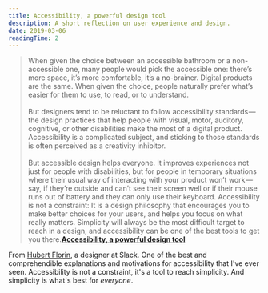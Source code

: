 ```yaml
---
title: Accessibility, a powerful design tool
description: A short reflection on user experience and design.
date: 2019-03-06
readingTime: 2
---
```


>When given the choice between an accessible bathroom or a non-accessible one, many people would pick the accessible one: there’s more space, it’s more comfortable, it’s a no-brainer. Digital products are the same. When given the choice, people naturally prefer what’s easier for them to use, to read, or to understand.<br /><br />
But designers tend to be reluctant to follow accessibility standards — the design practices that help people with visual, motor, auditory, cognitive, or other disabilities make the most of a digital product. Accessibility is a complicated subject, and sticking to those standards is often perceived as a creativity inhibitor.<br /><br />
But accessible design helps everyone. It improves experiences not just for people with disabilities, but for people in temporary situations where their usual way of interacting with your product won’t work — say, if they’re outside and can’t see their screen well or if their mouse runs out of battery and they can only use their keyboard.
Accessibility is not a constraint: It is a design philosophy that encourages you to make better choices for your users, and helps you focus on what really matters. Simplicity will always be the most difficult target to reach in a design, and accessibility can be one of the best tools to get you there.**<a href="https://slack.design/accessibility-a-powerful-design-tool-22f5e6d46278">Accessibility, a powerful design tool</a>**

From <a href="https://slack.design/@hubflorin">Hubert Florin</a>, a designer at Slack. One of the best and comprehendible explanations and motivations for accessibility that I've ever seen. Accessibility is not a constraint, it's a tool to reach simplicity. And simplicity is what's best for _everyone_.